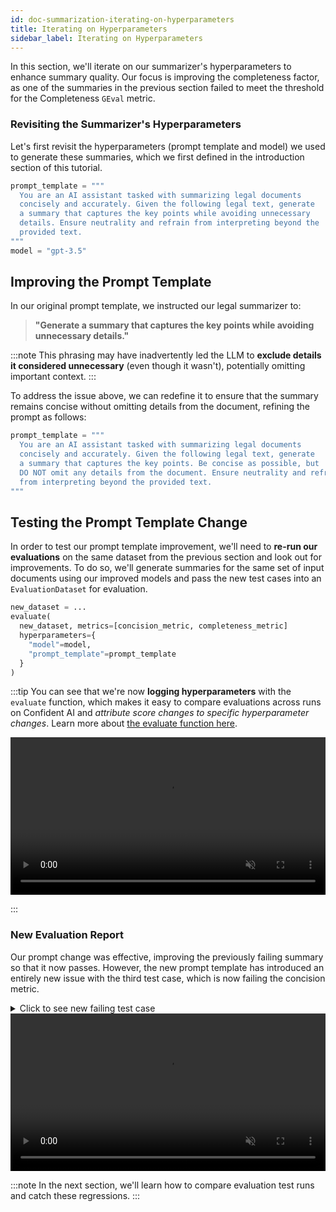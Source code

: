 ```yaml
---
id: doc-summarization-iterating-on-hyperparameters
title: Iterating on Hyperparameters
sidebar_label: Iterating on Hyperparameters
---
```


In this section, we'll iterate on our summarizer's hyperparameters to enhance summary quality. Our focus is improving the completeness factor, as one of the summaries in the previous section failed to meet the threshold for the Completeness `GEval` metric.

### Revisiting the Summarizer's Hyperparameters

Let's first revisit the hyperparameters (prompt template and model) we used to generate these summaries, which we first defined in the introduction section of this tutorial.

```python
prompt_template = """
  You are an AI assistant tasked with summarizing legal documents
  concisely and accurately. Given the following legal text, generate
  a summary that captures the key points while avoiding unnecessary
  details. Ensure neutrality and refrain from interpreting beyond the
  provided text.
"""
model = "gpt-3.5"
```

## Improving the Prompt Template

In our original prompt template, we instructed our legal summarizer to:

> **"Generate a summary that captures the key points while avoiding unnecessary details."**

:::note
This phrasing may have inadvertently led the LLM to **exclude details it considered unnecessary** (even though it wasn't), potentially omitting important context.
:::

To address the issue above, we can redefine it to ensure that the summary remains concise without omitting details from the document, refining the prompt as follows:

```python
prompt_template = """
  You are an AI assistant tasked with summarizing legal documents
  concisely and accurately. Given the following legal text, generate
  a summary that captures the key points. Be concise as possible, but
  DO NOT omit any details from the document. Ensure neutrality and refrain
  from interpreting beyond the provided text.
"""
```

## Testing the Prompt Template Change

In order to test our prompt template improvement, we'll need to **re-run our evaluations** on the same dataset from the previous section and look out for improvements. To do so, we'll generate summaries for the same set of input documents using our improved models and pass the new test cases into an `EvaluationDataset` for evaluation.

```python
new_dataset = ...
evaluate(
  new_dataset, metrics=[concision_metric, completeness_metric]
  hyperparameters={
    "model"=model,
    "prompt_template"=prompt_template
  }
)
```

:::tip
You can see that we're now **logging hyperparameters** with the `evaluate` function, which makes it easy to compare evaluations across runs on Confident AI and _attribute score changes to specific hyperparameter changes_. Learn more about [the evaluate function here](/docs/evaluation-introduction#evaluating-without-pytest).

<div
  style={{
    display: "flex",
    alignItems: "center",
    justifyContent: "center",
    marginBottom: "20px",
  }}
>
  <video width="100%" autoPlay loop muted playsInlines>
    <source
      src="https://confident-docs.s3.us-east-1.amazonaws.com/tutorial-legal-document-summarizer-hyperparameters.mp4"
      type="video/mp4"
    />
  </video>
</div>

:::

### New Evaluation Report

Our prompt change was effective, improving the previously failing summary so that it now passes. However, the new prompt template has introduced an entirely new issue with the third test case, which is now failing the concision metric.

<details><summary>Click to see new failing test case</summary>
<p>

```python
failing_llm_test_case = LLMTestCase(
    input="""
        SOFTWARE MAINTENANCE AND SUPPORT AGREEMENT

        This Software Maintenance and Support Agreement ("Agreement") is made as of March 1, 2025, by and between OmegaTech Solutions, Inc., a corporation organized under the laws of the State of Texas with its principal place of business at 789 Innovation Way, Austin, TX 73301 ("Provider"), and DeltaCorp Ltd., a corporation organized under the laws of the State of Florida with its principal place of business at 321 Enterprise Blvd, Miami, FL 33101 ("Client").

        WHEREAS, Client owns and operates proprietary software applications and seeks ongoing maintenance and support services;
        WHEREAS, Provider specializes in software support, maintenance, and troubleshooting;
        NOW, THEREFORE, in consideration of the mutual promises herein, the parties agree as follows:

        ### **1. SERVICES**
        Provider agrees to provide maintenance, troubleshooting, bug fixes, performance optimization, and security updates for Client’s software. Support shall be provided via email, phone, and an online ticketing system. Provider shall respond to critical issues within four (4) hours and non-critical issues within twenty-four (24) hours.

        ### **2. TERM & TERMINATION**
        This Agreement shall commence on March 1, 2025, and continue for an initial period of twelve (12) months, renewing automatically unless terminated with thirty (30) days' written notice by either party. Early termination requires payment for all services rendered up to the termination date.

        ### **3. COMPENSATION**
        Client agrees to pay Provider a fixed monthly fee of Fifteen Thousand Dollars ($15,000), due on the first day of each month. Additional services outside the agreed scope will be billed at an hourly rate of Two Hundred Dollars ($200). Payments overdue by more than ten (10) days will incur a 2% late fee per month.

        ### **4. CONFIDENTIALITY**
        Both parties shall maintain the confidentiality of proprietary software, technical information, and business data. Confidentiality obligations remain in effect for three (3) years post-termination.

        ### **5. WARRANTIES & LIABILITY**
        Provider warrants that maintenance services will be performed in a professional manner. Provider is not liable for indirect or consequential damages. Liability is limited to the total fees paid under this Agreement.

        ### **6. DISPUTE RESOLUTION**
        Disputes shall be resolved through mediation. If unresolved, disputes shall be settled via binding arbitration in Texas under the rules of the American Arbitration Association.

        ### **7. GENERAL PROVISIONS**
        This Agreement constitutes the entire understanding between the parties and supersedes prior agreements. It shall be governed by the laws of the State of Texas.

        IN WITNESS WHEREOF, the parties execute this Agreement as of the Effective Date.

        Signed,

        **OmegaTech Solutions, Inc.**
        By: __________________________
        Name: Michael Johnson
        Title: CEO

        **DeltaCorp Ltd.**
        By: __________________________
        Name: Sarah Reynolds
        Title: CTO
    """,
    actual_output="""
        This agreement, a legally binding contract between **OmegaTech Solutions, Inc.** (Provider) and **DeltaCorp Ltd.** (Client), establishes the terms under which the Provider will perform software maintenance and support services for the Client’s proprietary software. The contract outlines the services to be provided, which include **bug fixes, security updates, system troubleshooting, and performance optimization**. The same services, namely **bug fixes, security updates, system troubleshooting, and performance optimization**, will be carried out as agreed.

        The contract begins on **March 1, 2025**, and remains in effect for **twelve months**, automatically renewing unless one party provides at least **thirty (30) days' written notice** prior to the renewal date. Without such notice, the agreement will continue for another **twelve months** under the same conditions.

        The Client is required to pay a **fixed monthly fee of $15,000**, which must be paid in full on the **first day of each month**. Payments must be made on time, as overdue payments beyond **ten (10) days** will result in a **2% penalty per month**. In the event of late payments, a **2% penalty per month** will be applied until the outstanding balance is settled. Additional services outside the agreed scope are billed at **$200 per hour**, and work exceeding the initial agreement will be charged at **$200 per hour**.

        Both parties agree to strict **confidentiality obligations**, ensuring that all proprietary, sensitive, and business-critical information remains protected during the contract period. These confidentiality obligations remain in effect for **three (3) years** after termination. After termination, the confidentiality obligations will continue to apply for **three (3) years** to prevent any unauthorized disclosure.

        The Provider’s **liability is limited to the total fees paid**, meaning the maximum financial responsibility of the Provider cannot exceed the total payments made by the Client. Under no circumstances will the Provider be responsible for **indirect, incidental, special, or consequential damages**. Furthermore, the Provider **is not liable for indirect, incidental, special, or consequential damages**, ensuring that its responsibility does not extend beyond the total fees paid under this agreement.

        In the event of a **dispute**, both parties agree to first attempt **mediation** to resolve the matter. If mediation is unsuccessful, the dispute will proceed to **binding arbitration in Texas**. If mediation fails, **binding arbitration in Texas** will be the final resolution process.

        This agreement represents the **entire understanding** between the parties, replacing and superseding all previous discussions, negotiations, and prior agreements. No previous discussions, negotiations, or prior agreements will have any effect, as this agreement is the final, complete, and binding understanding between both parties.

        The contract is governed by **Texas law** and will be interpreted in accordance with **the laws of the State of Texas**.
    """
)
```

</p>
</details>

<div
  style={{
    display: "flex",
    alignItems: "center",
    justifyContent: "center",
    marginBottom: "20px",
  }}
>
  <video width="100%" autoPlay loop muted playsInlines>
    <source
      src="https://confident-docs.s3.us-east-1.amazonaws.com/tutorial-legal-document-summarizer-reran-evaluation.mp4"
      type="video/mp4"
    />
  </video>
</div>

:::note
In the next section, we'll learn how to compare evaluation test runs and catch these regressions.
:::

